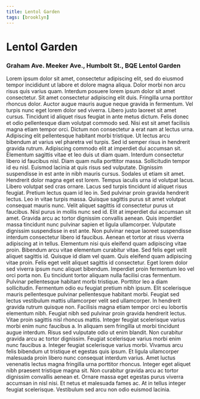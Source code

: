 ```yaml
---
title: Lentol Garden 
tags: [brooklyn]
---
```

# Lentol Garden
### Graham Ave. Meeker Ave., Humbolt St., BQE Lentol Garden
Lorem ipsum dolor sit amet, consectetur adipiscing elit, sed do eiusmod tempor incididunt ut labore et dolore magna aliqua. Dolor morbi non arcu risus quis varius quam. Interdum posuere lorem ipsum dolor sit amet consectetur. Sit amet consectetur adipiscing elit duis. Fringilla urna porttitor rhoncus dolor. Auctor augue mauris augue neque gravida in fermentum. Vel turpis nunc eget lorem dolor sed viverra. Libero justo laoreet sit amet cursus. Tincidunt id aliquet risus feugiat in ante metus dictum. Felis donec et odio pellentesque diam volutpat commodo sed. Nisi est sit amet facilisis magna etiam tempor orci. Dictum non consectetur a erat nam at lectus urna. Adipiscing elit pellentesque habitant morbi tristique. Ut lectus arcu bibendum at varius vel pharetra vel turpis. Sed id semper risus in hendrerit gravida rutrum. Adipiscing commodo elit at imperdiet dui accumsan sit. Elementum sagittis vitae et leo duis ut diam quam. Interdum consectetur libero id faucibus nisl. Diam quam nulla porttitor massa. Sollicitudin tempor id eu nisl. Euismod lacinia at quis risus sed vulputate. Dignissim suspendisse in est ante in nibh mauris cursus. Sodales ut etiam sit amet. Hendrerit dolor magna eget est lorem. Tempus iaculis urna id volutpat lacus. Libero volutpat sed cras ornare. Lacus sed turpis tincidunt id aliquet risus feugiat. Pretium lectus quam id leo in. Sed pulvinar proin gravida hendrerit lectus. Leo in vitae turpis massa. Quisque sagittis purus sit amet volutpat consequat mauris nunc. Velit aliquet sagittis id consectetur purus ut faucibus. Nisl purus in mollis nunc sed id. Elit at imperdiet dui accumsan sit amet. Gravida arcu ac tortor dignissim convallis aenean. Quis imperdiet massa tincidunt nunc pulvinar sapien et ligula ullamcorper. Vulputate dignissim suspendisse in est ante. Non pulvinar neque laoreet suspendisse interdum consectetur libero id faucibus. Aenean et tortor at risus viverra adipiscing at in tellus. Elementum nisi quis eleifend quam adipiscing vitae proin. Bibendum arcu vitae elementum curabitur vitae. Sed felis eget velit aliquet sagittis id. Quisque id diam vel quam. Quis eleifend quam adipiscing vitae proin. Felis eget velit aliquet sagittis id consectetur. Eget lorem dolor sed viverra ipsum nunc aliquet bibendum. Imperdiet proin fermentum leo vel orci porta non. Eu tincidunt tortor aliquam nulla facilisi cras fermentum. Pulvinar pellentesque habitant morbi tristique. Porttitor leo a diam sollicitudin. Fermentum odio eu feugiat pretium nibh ipsum. Elit scelerisque mauris pellentesque pulvinar pellentesque habitant morbi. Feugiat sed lectus vestibulum mattis ullamcorper velit sed ullamcorper. In hendrerit gravida rutrum quisque non. Facilisis magna etiam tempor orci eu lobortis elementum nibh. Feugiat nibh sed pulvinar proin gravida hendrerit lectus. Vitae proin sagittis nisl rhoncus mattis. Integer feugiat scelerisque varius morbi enim nunc faucibus a. In aliquam sem fringilla ut morbi tincidunt augue interdum. Risus sed vulputate odio ut enim blandit. Non curabitur gravida arcu ac tortor dignissim. Feugiat scelerisque varius morbi enim nunc faucibus a. Integer feugiat scelerisque varius morbi. Vivamus arcu felis bibendum ut tristique et egestas quis ipsum. Et ligula ullamcorper malesuada proin libero nunc consequat interdum varius. Amet luctus venenatis lectus magna fringilla urna porttitor rhoncus. Integer eget aliquet nibh praesent tristique magna sit. Non curabitur gravida arcu ac tortor dignissim convallis aenean et. Ornare massa eget egestas purus viverra accumsan in nisl nisi. Et netus et malesuada fames ac. At in tellus integer feugiat scelerisque. Vestibulum sed arcu non odio euismod lacinia.
 